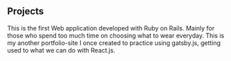 ## Projects

<ProjectCard title="OOTD" link="https://www.ootd.me" bg="linear-gradient(to right, #1d9110 0%, #d5ed21 100%)">
This is the first Web application developed with Ruby on Rails. Mainly for those who spend too much time on choosing what to wear everyday.
</ProjectCard>

<ProjectCard title="MyPortfolio" link="https://my-portfolio-ja.netlify.com/" bg="linear-gradient(to right, #213ced 0%, #c5e2f3 100%)">
This is my another portfolio-site I once created to practice using gatsby.js, getting used to what we can do with React.js.
</ProjectCard>